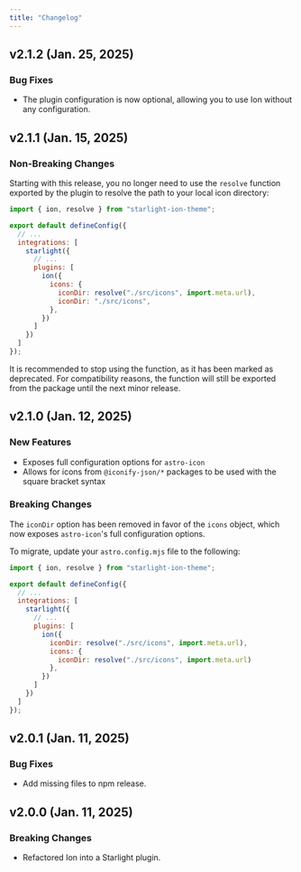 ```yaml
---
title: "Changelog"
---
```


## v2.1.2 (Jan. 25, 2025)

### Bug Fixes

- The plugin configuration is now optional, allowing you to use Ion without any configuration.

## v2.1.1 (Jan. 15, 2025)

### Non-Breaking Changes

Starting with this release, you no longer need to use the `resolve` function exported by the plugin to resolve the path to your local icon directory:

```js del={11} ins={12}
import { ion, resolve } from "starlight-ion-theme";

export default defineConfig({
  // ...
  integrations: [
    starlight({
      // ...
      plugins: [
        ion({
          icons: {
            iconDir: resolve("./src/icons", import.meta.url),
            iconDir: "./src/icons",
          },
        })
      ]
    })
  ]
});
```

It is recommended to stop using the function, as it has been marked as deprecated. For compatibility reasons, the function will still be exported from the package until the next minor release.

## v2.1.0 (Jan. 12, 2025)

### New Features

- Exposes full configuration options for `astro-icon`
- Allows for icons from `@iconify-json/*` packages to be used with the square bracket syntax

### Breaking Changes

The `iconDir` option has been removed in favor of the `icons` object, which now exposes `astro-icon`'s full configuration options.

To migrate, update your `astro.config.mjs` file to the following:

```js del={10} ins={11-13}
import { ion, resolve } from "starlight-ion-theme";

export default defineConfig({
  // ...
  integrations: [
    starlight({
      // ...
      plugins: [
        ion({
          iconDir: resolve("./src/icons", import.meta.url),
          icons: {
            iconDir: resolve("./src/icons", import.meta.url)
          },
        })
      ]
    })
  ]
});
```

## v2.0.1 (Jan. 11, 2025)
### Bug Fixes
- Add missing files to npm release.

## v2.0.0 (Jan. 11, 2025)

### Breaking Changes
- Refactored Ion into a Starlight plugin.